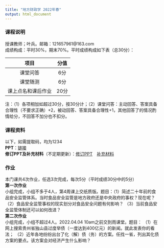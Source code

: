```yaml
---
title: "地方财政学 2022年春"
output: html_document
---
```

  
### 课程说明  
授课教师；叶兵。邮箱：121657961@163.com<br>
成绩构成：平时30%，期末70%。平时成绩构成如下表（总30分）：

| 项目 | 分值 |
| :---: | :---: |
| 课堂问答 | 6分 |
| 课堂随测 | 6分 |
| 课上点名和课后作业 | 20分 |

注：（1）各项相加如超过30分，按30分计；（2）课堂问答：主动回答、答案具备合理性（不要求正确）+2，被动回答、答案具备合理性+1，其他回答了的情况酌情给分，不回答不加分也不扣分。<br>
  
### 课程资料  
以下，如需提取码，均为1234<br>
**PPT**：[链接](https://pan.baidu.com/s/1UCFAMWWqP5psYuU50skd_A)<br>
**修订PPT及补充材料**（不定期更新）：[修订PPT](https://pan.baidu.com/s/1SAt1Oych3yP8SBtI689DWA)&emsp;[补充材料](https://pan.baidu.com/s/1ESOVI8eW9HprEumT3mqULQ)<br>

### 作业  
本门课共4次作业，任选3次完成，每次5分（平时成绩30分中的5分）<br>
**第一次作业**  
小组完成，小组不多于4人，第4周课上交纸质版。题目：（1）简述二十年前的食品安全监管体系。当时食品安全监管是地方政府还是中央政府的事权？现在呢？
（2）食品安全监管事权的现实划分对食品安全问题有何影响？
（3）当前食品安全监管体制还可以如何改进？<br>
**第二次作业**  
小组完成，小组不超过4人。2022.04.04 10am之前交到雨课堂。题目：
（1）在网上搜索贵州省独山县过度举债（一度达到400亿元）的新闻。就此发表你的看法；
（2）近年各地纷纷出台了化（解）债（务）的方案。任找一省，列出其化债方案的要点。该方案会对经济产生什么影响？
